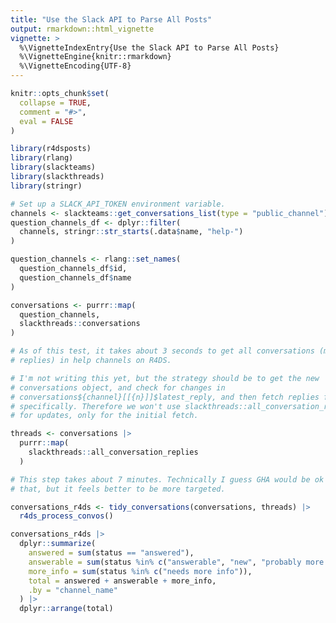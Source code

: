 ```yaml
---
title: "Use the Slack API to Parse All Posts"
output: rmarkdown::html_vignette
vignette: >
  %\VignetteIndexEntry{Use the Slack API to Parse All Posts}
  %\VignetteEngine{knitr::rmarkdown}
  %\VignetteEncoding{UTF-8}
---
```


```r
knitr::opts_chunk$set(
  collapse = TRUE,
  comment = "#>",
  eval = FALSE
)
```

```r
library(r4dsposts)
library(rlang)
library(slackteams)
library(slackthreads)
library(stringr)
```

```r
# Set up a SLACK_API_TOKEN environment variable.
channels <- slackteams::get_conversations_list(type = "public_channel")
question_channels_df <- dplyr::filter(
  channels, stringr::str_starts(.data$name, "help-")
)

question_channels <- rlang::set_names(
  question_channels_df$id,
  question_channels_df$name
)

conversations <- purrr::map(
  question_channels,
  slackthreads::conversations
)

# As of this test, it takes about 3 seconds to get all conversations (minus
# replies) in help channels on R4DS.

# I'm not writing this yet, but the strategy should be to get the new
# conversations object, and check for changes in
# conversations${channel}[[{n}]]$latest_reply, and then fetch replies for THOSE
# specifically. Therefore we won't use slackthreads::all_conversation_replies()
# for updates, only for the initial fetch.

threads <- conversations |>
  purrr::map(
    slackthreads::all_conversation_replies
  )

# This step takes about 7 minutes. Technically I guess GHA would be ok with
# that, but it feels better to be more targeted.

conversations_r4ds <- tidy_conversations(conversations, threads) |>
  r4ds_process_convos()
```

```r
conversations_r4ds |> 
  dplyr::summarize(
    answered = sum(status == "answered"),
    answerable = sum(status %in% c("answerable", "new", "probably more info")),
    more_info = sum(status %in% c("needs more info")),
    total = answered + answerable + more_info,
    .by = "channel_name"
  ) |> 
  dplyr::arrange(total)
```
